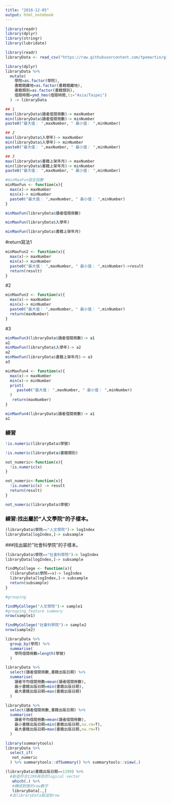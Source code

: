 ```yaml
---
title: "2018-12-05"
output: html_notebook
---
```


```r
library(readr)
library(dplyr)
library(stringr)
library(lubridate)
```

```r
library(readr)
libraryData <- read_csv("https://raw.githubusercontent.com/tpemartin/github-data/master/library100_102.csv")
```

```r
library(dplyr)
libraryData %>%
  mutate(
    學院=as.factor(學院),
    書籍館藏地=as.factor(書籍館藏地),
    書籍類別=as.factor(書籍類別),
    借閱時間=ymd_hms(借閱時間,tz="Asia/Taipei")
  ) -> libraryData
```

```r
## 1
max(libraryData$讀者借閱冊數)-> maxNumber
min(libraryData$讀者借閱冊數)-> minNumber
paste0("最大值： ",maxNumber, " 最小值： ",minNumber)

## 2
max(libraryData$入學年)-> maxNumber
min(libraryData$入學年)-> minNumber
paste0("最大值： ",maxNumber, " 最小值： ",minNumber)

## 3
max(libraryData$書籍上架年月)-> maxNumber
min(libraryData$書籍上架年月)-> minNumber
paste0("最大值： ",maxNumber, " 最小值： ",minNumber)
```

```r
#minMaxFun設定函數
minMaxFun <- function(x){
  max(x)-> maxNumber
  min(x)-> minNumber
  paste0("最大值： ",maxNumber, " 最小值： ",minNumber)
}
```

```r
minMaxFun(libraryData$讀者借閱冊數)

minMaxFun(libraryData$入學年)

minMaxFun(libraryData$書籍上架年月)
```

#return寫法1
```r
minMaxFun2 <- function(x){
  max(x)-> maxNumber
  min(x)-> minNumber
  paste0("最大值： ",maxNumber, " 最小值： ",minNumber)->result
  return(result)
}
```
#2
```r
minMaxFun3 <- function(x){
  max(x)-> maxNumber
  min(x)-> minNumber
  paste0("最大值： ",maxNumber, " 最小值： ",minNumber)
  return(maxNumber)
}
```

#3
```r
minMaxFun3(libraryData$讀者借閱冊數)-> a1
a1
minMaxFun(libraryData$入學年)-> a2
a2
minMaxFun(libraryData$書籍上架年月)-> a3
a3
```

```r
minMaxFun4 <- function(x){
  max(x)-> maxNumber
  min(x)-> minNumber
  print(
     paste0("最大值： ",maxNumber, " 最小值： ",minNumber)
  )
   return(maxNumber)
}
```

```r
minMaxFun4(libraryData$讀者借閱冊數)-> a1
a1
```

### 練習
```r
!is.numeric(libraryData$學號)

!is.numeric(libraryData$書籍類別)

```


```r
not_numeric<-function(x){
  !is.numeric(x)
}
```

```r
not_numeric<-function(x){
  !is.numeric(x) -> result
  return(result)
}
```

```r
not_numeric(libraryData$學號)
```

### 練習:找出屬於"人文學院"的子樣本。
```r
(libraryData$學院=="人文學院")-> logIndex
libraryData[logIndex,]-> subsample
```

###找出屬於"社會科學院"的子樣本。
```r
(libraryData$學院=="社會科學院")-> logIndex
libraryData[logIndex,]-> subsample
```

```r
findMyCollege <- function(x){
  (libraryData$學院==x)-> logIndex
  libraryData[logIndex,]-> subsample
  return(subsample)
}
```

```r
#grouping

findMyCollege("人文學院")-> sample1
#grouping feature summary
nrow(sample1)

findMyCollege("社會科學院")-> sample2
nrow(sample2)
```

```r
libraryData %>%
  group_by(學院) %>%
  summarise(
    學院借閱冊數=length(學號)
  )
```

```r
libraryData %>%
  select(讀者借閱冊數,書籍出版日期) %>%
  summarise(
    讀者平均借閱冊數=mean(讀者借閱冊數),
    最小書籍出版日期=min(書籍出版日期),
    最大書籍出版日期=max(書籍出版日期)
  )
```

```r
libraryData %>%
  select(讀者借閱冊數,書籍出版日期) %>%
  summarise(
    讀者平均借閱冊數=mean(讀者借閱冊數),
    最小書籍出版日期=min(書籍出版日期,na.rm=T),
    最大書籍出版日期=max(書籍出版日期,na.rm=T)
  )
```

```r
library(summarytools)
libraryData %>%
  select_if(
   not_numeric
  ) %>% summarytools::dfSummary() %>% summarytools::view(.)
```

```r
(libraryData$書籍出版日期==1199) %>% 
  #創造符合1199與否的logical vector
   which(.) %>% 
   #轉成對應的row數字
   libraryData[.,]
  #去libraryData取這些row
```



